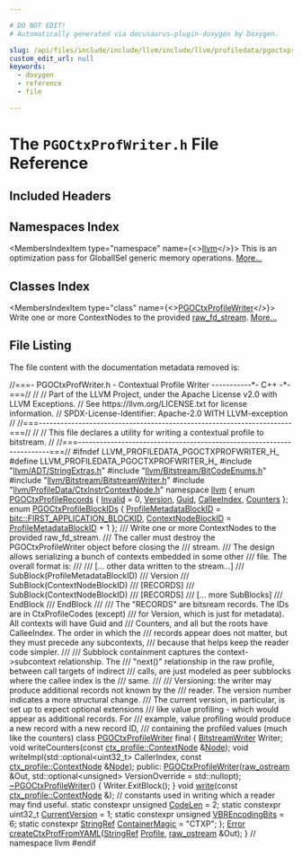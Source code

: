 ```yaml
---

# DO NOT EDIT!
# Automatically generated via docusaurus-plugin-doxygen by Doxygen.

slug: /api/files/include/include/llvm/include/llvm/profiledata/pgoctxprofwriter-h
custom_edit_url: null
keywords:
  - doxygen
  - reference
  - file

---
```





# The `PGOCtxProfWriter.h` File Reference

<DoxygenPage pluginConfig={pluginConfig}>



## Included Headers

<IncludesList>
<IncludesListItem
  filePath="llvm/ADT/StringExtras.h"
  permalink="/docs/api/files/include/include/llvm/include/llvm/adt/stringextras-h"
  isLocal="true" />
<IncludesListItem
  filePath="llvm/Bitstream/BitCodeEnums.h"
  permalink="/docs/api/files/include/include/llvm/include/llvm/bitstream/bitcodeenums-h"
  isLocal="true" />
<IncludesListItem
  filePath="llvm/Bitstream/BitstreamWriter.h"
  permalink="/docs/api/files/include/include/llvm/include/llvm/bitstream/bitstreamwriter-h"
  isLocal="true" />
<IncludesListItem
  filePath="llvm/ProfileData/CtxInstrContextNode.h"
  permalink="/docs/api/files/include/include/llvm/include/llvm/profiledata/ctxinstrcontextnode-h"
  isLocal="true" />
</IncludesList>

## Namespaces Index

<MembersIndex>

<MembersIndexItem
  type="namespace"
  name={<><a href="/docs/api/namespaces/llvm">llvm</a></>}>
This is an optimization pass for GlobalISel generic memory operations. <a href="/docs/api/namespaces/llvm/#details">More...</a>
</MembersIndexItem>

</MembersIndex>

## Classes Index

<MembersIndex>

<MembersIndexItem
  type="class"
  name={<><a href="/docs/api/classes/llvm/pgoctxprofilewriter">PGOCtxProfileWriter</a></>}>
Write one or more ContextNodes to the provided <a href="/docs/api/classes/llvm/raw-fd-stream">raw&#95;fd&#95;stream</a>. <a href="/docs/api/classes/llvm/pgoctxprofilewriter/#details">More...</a>
</MembersIndexItem>

</MembersIndex>


## File Listing

The file content with the documentation metadata removed is:

<ProgramListing>

<Link id="l00001" /><CodeLine lineNumber="1"><span class="doxyHighlightComment">//===- PGOCtxProfWriter.h - Contextual Profile Writer -----------&#42;- C++ -&#42;-===//</span></CodeLine>
<Link id="l00002" /><CodeLine lineNumber="2"><span class="doxyHighlightComment">//</span></CodeLine>
<Link id="l00003" /><CodeLine lineNumber="3"><span class="doxyHighlightComment">// Part of the LLVM Project, under the Apache License v2.0 with LLVM Exceptions.</span></CodeLine>
<Link id="l00004" /><CodeLine lineNumber="4"><span class="doxyHighlightComment">// See https://llvm.org/LICENSE.txt for license information.</span></CodeLine>
<Link id="l00005" /><CodeLine lineNumber="5"><span class="doxyHighlightComment">// SPDX-License-Identifier: Apache-2.0 WITH LLVM-exception</span></CodeLine>
<Link id="l00006" /><CodeLine lineNumber="6"><span class="doxyHighlightComment">//</span></CodeLine>
<Link id="l00007" /><CodeLine lineNumber="7"><span class="doxyHighlightComment">//===----------------------------------------------------------------------===//</span></CodeLine>
<Link id="l00008" /><CodeLine lineNumber="8"><span class="doxyHighlightComment">//</span></CodeLine>
<Link id="l00009" /><CodeLine lineNumber="9"><span class="doxyHighlightComment">// This file declares a utility for writing a contextual profile to bitstream.</span></CodeLine>
<Link id="l00010" /><CodeLine lineNumber="10"><span class="doxyHighlightComment">//</span></CodeLine>
<Link id="l00011" /><CodeLine lineNumber="11"><span class="doxyHighlightComment">//===----------------------------------------------------------------------===//</span></CodeLine>
<Link id="l00012" /><CodeLine lineNumber="12"></CodeLine>
<Link id="l00013" /><CodeLine lineNumber="13"><span class="doxyHighlightPreprocessor">#ifndef LLVM&#95;PROFILEDATA&#95;PGOCTXPROFWRITER&#95;H&#95;</span></CodeLine>
<Link id="l00014" /><CodeLine lineNumber="14"><span class="doxyHighlightPreprocessor">#define LLVM&#95;PROFILEDATA&#95;PGOCTXPROFWRITER&#95;H&#95;</span></CodeLine>
<Link id="l00015" /><CodeLine lineNumber="15"></CodeLine>
<Link id="l00016" /><CodeLine lineNumber="16"><span class="doxyHighlightPreprocessor">#include &quot;<a href="/docs/api/files/include/include/llvm/include/llvm/adt/stringextras-h">llvm/ADT/StringExtras.h</a>&quot;</span></CodeLine>
<Link id="l00017" /><CodeLine lineNumber="17"><span class="doxyHighlightPreprocessor">#include &quot;<a href="/docs/api/files/include/include/llvm/include/llvm/bitstream/bitcodeenums-h">llvm/Bitstream/BitCodeEnums.h</a>&quot;</span></CodeLine>
<Link id="l00018" /><CodeLine lineNumber="18"><span class="doxyHighlightPreprocessor">#include &quot;<a href="/docs/api/files/include/include/llvm/include/llvm/bitstream/bitstreamwriter-h">llvm/Bitstream/BitstreamWriter.h</a>&quot;</span></CodeLine>
<Link id="l00019" /><CodeLine lineNumber="19"><span class="doxyHighlightPreprocessor">#include &quot;<a href="/docs/api/files/include/include/llvm/include/llvm/profiledata/ctxinstrcontextnode-h">llvm/ProfileData/CtxInstrContextNode.h</a>&quot;</span></CodeLine>
<Link id="l00020" /><CodeLine lineNumber="20"></CodeLine>
<Link id="l00021" /><CodeLine lineNumber="21"><span class="doxyHighlightKeyword">namespace </span><span class="doxyHighlight"><a href="/docs/api/namespaces/llvm">llvm</a> &#123;</span></CodeLine>
<Link id="l00022" /><CodeLine lineNumber="22" lineLink="/docs/api/namespaces/llvm/#af59335be18fa802d111a646be658b7d0a600cb28fa209fd6a46efb849315390f5"><span class="doxyHighlightKeyword">enum</span><span class="doxyHighlight"> <a href="/docs/api/namespaces/llvm/#af59335be18fa802d111a646be658b7d0">PGOCtxProfileRecords</a> &#123; <a href="/docs/api/namespaces/llvm/#af59335be18fa802d111a646be658b7d0a68a576ae5bab85b26f5e5a947d3b41e8">Invalid</a> = 0, <a href="/docs/api/namespaces/llvm/#a689a023f54d38d41f6d952cac41ee538">Version</a>, <a href="/docs/api/namespaces/llvm/#af59335be18fa802d111a646be658b7d0acb957607a78494ea70db887d1463437c">Guid</a>, <a href="/docs/api/namespaces/llvm/#af59335be18fa802d111a646be658b7d0a600cb28fa209fd6a46efb849315390f5">CalleeIndex</a>, <a href="/docs/api/namespaces/llvm/#af59335be18fa802d111a646be658b7d0a1825325dad32bd15f145220a44e0c010">Counters</a> &#125;;</span></CodeLine>
<Link id="l00023" /><CodeLine lineNumber="23"></CodeLine>
<Link id="l00024" /><CodeLine lineNumber="24" lineLink="/docs/api/namespaces/llvm/#af0a9d56757e26d5a3bd902f8ec1a1964"><span class="doxyHighlightKeyword">enum</span><span class="doxyHighlight"> <a href="/docs/api/namespaces/llvm/#af0a9d56757e26d5a3bd902f8ec1a1964">PGOCtxProfileBlockIDs</a> &#123;</span></CodeLine>
<Link id="l00025" /><CodeLine lineNumber="25" lineLink="/docs/api/namespaces/llvm/#af0a9d56757e26d5a3bd902f8ec1a1964ad620c73a18ab95fc44362e02508ee2be"><span class="doxyHighlight">  <a href="/docs/api/namespaces/llvm/#af0a9d56757e26d5a3bd902f8ec1a1964ad620c73a18ab95fc44362e02508ee2be">ProfileMetadataBlockID</a> = <a href="/docs/api/namespaces/llvm/bitc/#a8cd4dd534ba6c31e93a88ca286c4f0e5ace7b0ab991cf2f44fb20f2f69cd3fdaa">bitc::FIRST&#95;APPLICATION&#95;BLOCKID</a>,</span></CodeLine>
<Link id="l00026" /><CodeLine lineNumber="26" lineLink="/docs/api/namespaces/llvm/#af0a9d56757e26d5a3bd902f8ec1a1964a18ef24afd46cef21c4406c391b05f932"><span class="doxyHighlight">  <a href="/docs/api/namespaces/llvm/#af0a9d56757e26d5a3bd902f8ec1a1964a18ef24afd46cef21c4406c391b05f932">ContextNodeBlockID</a> = <a href="/docs/api/namespaces/llvm/#af0a9d56757e26d5a3bd902f8ec1a1964ad620c73a18ab95fc44362e02508ee2be">ProfileMetadataBlockID</a> + 1</span></CodeLine>
<Link id="l00027" /><CodeLine lineNumber="27"><span class="doxyHighlight">&#125;;</span></CodeLine>
<Link id="l00028" /><CodeLine lineNumber="28"></CodeLine>
<Link id="l00029" /><CodeLine lineNumber="29"><span class="doxyHighlightComment">/// Write one or more ContextNodes to the provided raw&#95;fd&#95;stream.</span></CodeLine>
<Link id="l00030" /><CodeLine lineNumber="30"><span class="doxyHighlightComment">/// The caller must destroy the PGOCtxProfileWriter object before closing the</span></CodeLine>
<Link id="l00031" /><CodeLine lineNumber="31"><span class="doxyHighlightComment">/// stream.</span></CodeLine>
<Link id="l00032" /><CodeLine lineNumber="32"><span class="doxyHighlightComment">/// The design allows serializing a bunch of contexts embedded in some other</span></CodeLine>
<Link id="l00033" /><CodeLine lineNumber="33"><span class="doxyHighlightComment">/// file. The overall format is:</span></CodeLine>
<Link id="l00034" /><CodeLine lineNumber="34"><span class="doxyHighlightComment">///</span></CodeLine>
<Link id="l00035" /><CodeLine lineNumber="35"><span class="doxyHighlightComment">///  &#91;... other data written to the stream...&#93;</span></CodeLine>
<Link id="l00036" /><CodeLine lineNumber="36"><span class="doxyHighlightComment">///  SubBlock(ProfileMetadataBlockID)</span></CodeLine>
<Link id="l00037" /><CodeLine lineNumber="37"><span class="doxyHighlightComment">///   Version</span></CodeLine>
<Link id="l00038" /><CodeLine lineNumber="38"><span class="doxyHighlightComment">///   SubBlock(ContextNodeBlockID)</span></CodeLine>
<Link id="l00039" /><CodeLine lineNumber="39"><span class="doxyHighlightComment">///     &#91;RECORDS&#93;</span></CodeLine>
<Link id="l00040" /><CodeLine lineNumber="40"><span class="doxyHighlightComment">///     SubBlock(ContextNodeBlockID)</span></CodeLine>
<Link id="l00041" /><CodeLine lineNumber="41"><span class="doxyHighlightComment">///       &#91;RECORDS&#93;</span></CodeLine>
<Link id="l00042" /><CodeLine lineNumber="42"><span class="doxyHighlightComment">///       &#91;... more SubBlocks&#93;</span></CodeLine>
<Link id="l00043" /><CodeLine lineNumber="43"><span class="doxyHighlightComment">///     EndBlock</span></CodeLine>
<Link id="l00044" /><CodeLine lineNumber="44"><span class="doxyHighlightComment">///   EndBlock</span></CodeLine>
<Link id="l00045" /><CodeLine lineNumber="45"><span class="doxyHighlightComment">///</span></CodeLine>
<Link id="l00046" /><CodeLine lineNumber="46"><span class="doxyHighlightComment">/// The &quot;RECORDS&quot; are bitsream records. The IDs are in CtxProfileCodes (except)</span></CodeLine>
<Link id="l00047" /><CodeLine lineNumber="47"><span class="doxyHighlightComment">/// for Version, which is just for metadata). All contexts will have Guid and</span></CodeLine>
<Link id="l00048" /><CodeLine lineNumber="48"><span class="doxyHighlightComment">/// Counters, and all but the roots have CalleeIndex. The order in which the</span></CodeLine>
<Link id="l00049" /><CodeLine lineNumber="49"><span class="doxyHighlightComment">/// records appear does not matter, but they must precede any subcontexts,</span></CodeLine>
<Link id="l00050" /><CodeLine lineNumber="50"><span class="doxyHighlightComment">/// because that helps keep the reader code simpler.</span></CodeLine>
<Link id="l00051" /><CodeLine lineNumber="51"><span class="doxyHighlightComment">///</span></CodeLine>
<Link id="l00052" /><CodeLine lineNumber="52"><span class="doxyHighlightComment">/// Subblock containment captures the context-&gt;subcontext relationship. The</span></CodeLine>
<Link id="l00053" /><CodeLine lineNumber="53"><span class="doxyHighlightComment">/// &quot;next()&quot; relationship in the raw profile, between call targets of indirect</span></CodeLine>
<Link id="l00054" /><CodeLine lineNumber="54"><span class="doxyHighlightComment">/// calls, are just modeled as peer subblocks where the callee index is the</span></CodeLine>
<Link id="l00055" /><CodeLine lineNumber="55"><span class="doxyHighlightComment">/// same.</span></CodeLine>
<Link id="l00056" /><CodeLine lineNumber="56"><span class="doxyHighlightComment">///</span></CodeLine>
<Link id="l00057" /><CodeLine lineNumber="57"><span class="doxyHighlightComment">/// Versioning: the writer may produce additional records not known by the</span></CodeLine>
<Link id="l00058" /><CodeLine lineNumber="58"><span class="doxyHighlightComment">/// reader. The version number indicates a more structural change.</span></CodeLine>
<Link id="l00059" /><CodeLine lineNumber="59"><span class="doxyHighlightComment">/// The current version, in particular, is set up to expect optional extensions</span></CodeLine>
<Link id="l00060" /><CodeLine lineNumber="60"><span class="doxyHighlightComment">/// like value profiling - which would appear as additional records. For</span></CodeLine>
<Link id="l00061" /><CodeLine lineNumber="61"><span class="doxyHighlightComment">/// example, value profiling would produce a new record with a new record ID,</span></CodeLine>
<Link id="l00062" /><CodeLine lineNumber="62"><span class="doxyHighlightComment">/// containing the profiled values (much like the counters)</span></CodeLine>
<Link id="l00063" /><CodeLine lineNumber="63" lineLink="/docs/api/classes/llvm/pgoctxprofilewriter"><span class="doxyHighlightKeyword">class </span><span class="doxyHighlight"><a href="/docs/api/classes/llvm/pgoctxprofilewriter/#a9e14ee9078852ac00c52462c0110b2f6">PGOCtxProfileWriter</a> final &#123;</span></CodeLine>
<Link id="l00064" /><CodeLine lineNumber="64"><span class="doxyHighlight">  <a href="/docs/api/classes/llvm/bitstreamwriter">BitstreamWriter</a> Writer;</span></CodeLine>
<Link id="l00065" /><CodeLine lineNumber="65"></CodeLine>
<Link id="l00066" /><CodeLine lineNumber="66"><span class="doxyHighlight">  </span><span class="doxyHighlightKeywordType">void</span><span class="doxyHighlight"> writeCounters(</span><span class="doxyHighlightKeyword">const</span><span class="doxyHighlight"> <a href="/docs/api/classes/llvm/ctx-profile/contextnode">ctx&#95;profile::ContextNode</a> &amp;<a href="/docs/api/classes/node">Node</a>);</span></CodeLine>
<Link id="l00067" /><CodeLine lineNumber="67"><span class="doxyHighlight">  </span><span class="doxyHighlightKeywordType">void</span><span class="doxyHighlight"> writeImpl(std::optional&lt;uint32&#95;t&gt; CallerIndex,</span></CodeLine>
<Link id="l00068" /><CodeLine lineNumber="68"><span class="doxyHighlight">                 </span><span class="doxyHighlightKeyword">const</span><span class="doxyHighlight"> <a href="/docs/api/classes/llvm/ctx-profile/contextnode">ctx&#95;profile::ContextNode</a> &amp;<a href="/docs/api/classes/node">Node</a>);</span></CodeLine>
<Link id="l00069" /><CodeLine lineNumber="69"></CodeLine>
<Link id="l00070" /><CodeLine lineNumber="70"><span class="doxyHighlightKeyword">public</span><span class="doxyHighlight">:</span></CodeLine>
<Link id="l00071" /><CodeLine lineNumber="71"><span class="doxyHighlight">  <a href="/docs/api/classes/llvm/pgoctxprofilewriter/#a9e14ee9078852ac00c52462c0110b2f6">PGOCtxProfileWriter</a>(<a href="/docs/api/classes/llvm/raw-ostream">raw&#95;ostream</a> &amp;Out,</span></CodeLine>
<Link id="l00072" /><CodeLine lineNumber="72"><span class="doxyHighlight">                      std::optional&lt;unsigned&gt; VersionOverride = std::nullopt);</span></CodeLine>
<Link id="l00073" /><CodeLine lineNumber="73" lineLink="/docs/api/classes/llvm/pgoctxprofilewriter/#a8219793abc9af652837cb67db88e9954"><span class="doxyHighlight">  <a href="/docs/api/classes/llvm/pgoctxprofilewriter/#a8219793abc9af652837cb67db88e9954">~PGOCtxProfileWriter</a>() &#123; Writer.ExitBlock(); &#125;</span></CodeLine>
<Link id="l00074" /><CodeLine lineNumber="74"></CodeLine>
<Link id="l00075" /><CodeLine lineNumber="75"><span class="doxyHighlight">  </span><span class="doxyHighlightKeywordType">void</span><span class="doxyHighlight"> <a href="/docs/api/classes/llvm/pgoctxprofilewriter/#aa1815eac622ceabfe9d2e6bf0288b564">write</a>(</span><span class="doxyHighlightKeyword">const</span><span class="doxyHighlight"> <a href="/docs/api/classes/llvm/ctx-profile/contextnode">ctx&#95;profile::ContextNode</a> &amp;);</span></CodeLine>
<Link id="l00076" /><CodeLine lineNumber="76"></CodeLine>
<Link id="l00077" /><CodeLine lineNumber="77"><span class="doxyHighlight">  </span><span class="doxyHighlightComment">// constants used in writing which a reader may find useful.</span></CodeLine>
<Link id="l00078" /><CodeLine lineNumber="78" lineLink="/docs/api/classes/llvm/pgoctxprofilewriter/#aa517b7b0fff8dec01ea1d4f2a120835a"><span class="doxyHighlight">  </span><span class="doxyHighlightKeyword">static</span><span class="doxyHighlight"> </span><span class="doxyHighlightKeyword">constexpr</span><span class="doxyHighlight"> </span><span class="doxyHighlightKeywordType">unsigned</span><span class="doxyHighlight"> <a href="/docs/api/classes/llvm/pgoctxprofilewriter/#aa517b7b0fff8dec01ea1d4f2a120835a">CodeLen</a> = 2;</span></CodeLine>
<Link id="l00079" /><CodeLine lineNumber="79" lineLink="/docs/api/classes/llvm/pgoctxprofilewriter/#a5085a773e7301c23235738d9cd38ef11"><span class="doxyHighlight">  </span><span class="doxyHighlightKeyword">static</span><span class="doxyHighlight"> </span><span class="doxyHighlightKeyword">constexpr</span><span class="doxyHighlight"> uint32&#95;t <a href="/docs/api/classes/llvm/pgoctxprofilewriter/#a5085a773e7301c23235738d9cd38ef11">CurrentVersion</a> = 1;</span></CodeLine>
<Link id="l00080" /><CodeLine lineNumber="80" lineLink="/docs/api/classes/llvm/pgoctxprofilewriter/#a4dcbfac5963074dc8c24addba3776acb"><span class="doxyHighlight">  </span><span class="doxyHighlightKeyword">static</span><span class="doxyHighlight"> </span><span class="doxyHighlightKeyword">constexpr</span><span class="doxyHighlight"> </span><span class="doxyHighlightKeywordType">unsigned</span><span class="doxyHighlight"> <a href="/docs/api/classes/llvm/pgoctxprofilewriter/#a4dcbfac5963074dc8c24addba3776acb">VBREncodingBits</a> = 6;</span></CodeLine>
<Link id="l00081" /><CodeLine lineNumber="81" lineLink="/docs/api/classes/llvm/pgoctxprofilewriter/#a655e5b7398d33b96fb414894717f2d96"><span class="doxyHighlight">  </span><span class="doxyHighlightKeyword">static</span><span class="doxyHighlight"> </span><span class="doxyHighlightKeyword">constexpr</span><span class="doxyHighlight"> <a href="/docs/api/classes/llvm/stringref">StringRef</a> <a href="/docs/api/classes/llvm/pgoctxprofilewriter/#a655e5b7398d33b96fb414894717f2d96">ContainerMagic</a> = </span><span class="doxyHighlightStringLiteral">&quot;CTXP&quot;</span><span class="doxyHighlight">;</span></CodeLine>
<Link id="l00082" /><CodeLine lineNumber="82"><span class="doxyHighlight">&#125;;</span></CodeLine>
<Link id="l00083" /><CodeLine lineNumber="83"></CodeLine>
<Link id="l00084" /><CodeLine lineNumber="84"><span class="doxyHighlight"><a href="/docs/api/classes/llvm/error">Error</a> <a href="/docs/api/namespaces/llvm/#a40f4f75fb4f4f3a69abd8360d590c93a">createCtxProfFromYAML</a>(<a href="/docs/api/classes/llvm/stringref">StringRef</a> <a href="/docs/api/files/lib/lib/codegen/mirsampleprofile-cpp/#a009775794ead70aa23c76df46ab4ed8a">Profile</a>, <a href="/docs/api/classes/llvm/raw-ostream">raw&#95;ostream</a> &amp;Out);</span></CodeLine>
<Link id="l00085" /><CodeLine lineNumber="85"><span class="doxyHighlight">&#125; </span><span class="doxyHighlightComment">// namespace llvm</span></CodeLine>
<Link id="l00086" /><CodeLine lineNumber="86"><span class="doxyHighlightPreprocessor">#endif</span></CodeLine>

</ProgramListing>


</DoxygenPage>
